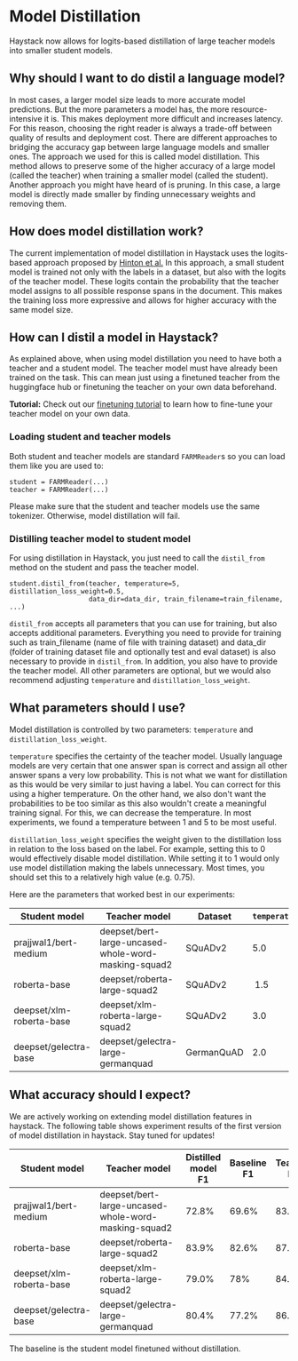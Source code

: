 # Model Distillation

Haystack now allows for logits-based distillation of large teacher models into smaller student models.

## Why should I want to do distil a language model?

In most cases, a larger model size leads to more accurate model predictions. But the more parameters a model has, the more resource-intensive it is. This makes deployment more difficult and increases latency.
For this reason, choosing the right reader is always a trade-off between quality of results and deployment cost. There are different approaches to bridging the accuracy gap between large language models and smaller ones.
The approach we used for this is called model distillation. This method allows to preserve some of the higher accuracy of a large model (called the teacher) when training a smaller model (called the student).
Another approach you might have heard of is pruning. In this case, a large model is directly made smaller by finding unnecessary weights and removing them.

## How does model distillation work?

The current implementation of model distillation in Haystack uses the logits-based approach proposed by [Hinton et al.](https://arxiv.org/pdf/1503.02531.pdf)
In this approach, a small student model is trained not only with the labels in a dataset, but also with the logits of the teacher model. These logits contain the probability that the teacher model assigns to all possible response spans in the document. This makes the training loss more expressive and allows for higher accuracy with the same model size.

## How can I distil a model in Haystack?

As explained above, when using model distillation you need to have both a teacher and a student model. The teacher model must have already been trained on the task. This can mean just using a finetuned teacher from the huggingface hub or finetuning the teacher on your own data beforehand.

<div className="max-w-xl bg-yellow-light-theme border-l-8 border-yellow-dark-theme px-6 pt-6 pb-4 my-4 rounded-md dark:bg-yellow-900">

**Tutorial:** Check out our [finetuning tutorial](tutorials/fine-tuning-a-model) to learn how to fine-tune your teacher model on your own data.

</div>

### Loading student and teacher models

Both student and teacher models are standard `FARMReader`s so you can load them like you are used to:

```
student = FARMReader(...)
teacher = FARMReader(...)
```

Please make sure that the student and teacher models use the same tokenizer. Otherwise, model distillation will fail.

### Distilling teacher model to student model

For using distillation in Haystack, you just need to call the `distil_from` method on the student and pass the teacher model. 

```
student.distil_from(teacher, temperature=5, distillation_loss_weight=0.5,
                    data_dir=data_dir, train_filename=train_filename, ...)
```

`distil_from` accepts all parameters that you can use for training, but also accepts additional parameters. Everything you need to provide for training such as train_filename (name of file with training dataset) and data_dir (folder of training dataset file and optionally test and eval dataset) is also necessary to provide in `distil_from`. In addition, you also have to provide the teacher model. All other parameters are optional, but we would also recommend adjusting `temperature` and `distillation_loss_weight`.

## What parameters should I use?

Model distillation is controlled by two parameters: `temperature` and `distillation_loss_weight`.

`temperature` specifies the certainty of the teacher model. Usually language models are very certain that one answer span is correct and assign all other answer spans a very low probability. This is not what we want for distillation as this would be very similar to just having a label. You can correct for this using a higher temperature.
On the other hand, we also don't want the probabilities to be too similar as this also wouldn't create a meaningful training signal. For this, we can decrease the temperature.
In most experiments, we found a temperature between 1 and 5 to be most useful.

`distillation_loss_weight` specifies the weight given to the distillation loss in relation to the loss based on the label. For example, setting this to 0 would effectively disable model distillation. While setting it to 1 would only use model distillation making the labels unnecessary.
Most times, you should set this to a relatively high value (e.g. 0.75).

Here are the parameters that worked best in our experiments:

| Student model            | Teacher model                                        | Dataset    | `temperature` | `distillation_loss_weight` |
| ------------------------ | ---------------------------------------------------- | ---------- | ------------- | -------------------------- |
| prajjwal1/bert-medium    | deepset/bert-large-uncased-whole-word-masking-squad2 | SQuADv2    | 5.0           | 1.0                        |
| roberta-base             | deepset/roberta-large-squad2                         | SQuADv2    |  1.5          | 0.75                       |
| deepset/xlm-roberta-base | deepset/xlm-roberta-large-squad2                     | SQuADv2    | 3.0           | 0.75                       |
| deepset/gelectra-base    | deepset/gelectra-large-germanquad                    | GermanQuAD | 2.0           | 0.75                       |

## What accuracy should I expect?

We are actively working on extending model distillation features in haystack. The following table shows experiment results of the first version of model distillation in haystack. Stay tuned for updates!

| Student model            | Teacher model                                        | Distilled model F1 | Baseline F1 | Teacher F1 | Link                                                                      |
| ------------------------ | ---------------------------------------------------- | ------------------ | ----------- | ---------- | ------------------------------------------------------------------------- |
| prajjwal1/bert-medium    | deepset/bert-large-uncased-whole-word-masking-squad2 | 72.8%              | 69.6%       | 83.2%      | [here](https://huggingface.co/deepset/bert-medium-squad2-distilled)       |
| roberta-base             | deepset/roberta-large-squad2                         | 83.9%              | 82.6%       | 87.9%      | [here](https://huggingface.co/deepset/roberta-base-squad2-distilled)      |
| deepset/xlm-roberta-base | deepset/xlm-roberta-large-squad2                     | 79.0%              | 78%         | 84.4%      | [here](https://huggingface.co/deepset/xlm-roberta-base-squad2-distilled)  |
| deepset/gelectra-base    | deepset/gelectra-large-germanquad                    | 80.4%              | 77.2%       | 86.4%      | [here](https://huggingface.co/deepset/gelectra-base-germanquad-distilled) |

The baseline is the student model finetuned without distillation.

